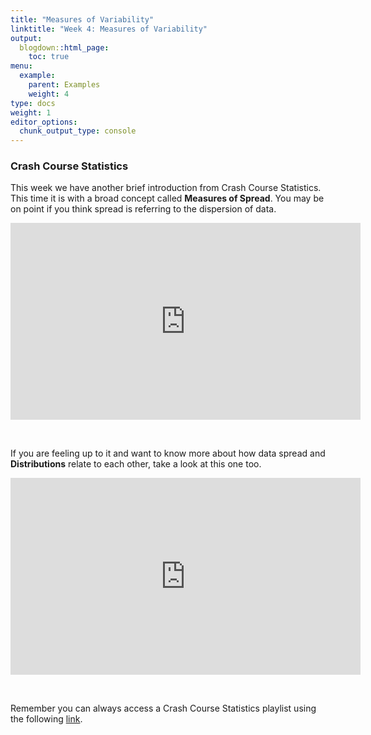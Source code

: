 ```yaml
---
title: "Measures of Variability"
linktitle: "Week 4: Measures of Variability"
output:
  blogdown::html_page:
    toc: true
menu:
  example:
    parent: Examples
    weight: 4
type: docs
weight: 1
editor_options: 
  chunk_output_type: console
---
```


### Crash Course Statistics
This week we have another brief introduction from Crash Course Statistics. This time it is with a broad concept called **Measures of Spread**. You may be on point if you think spread is referring to the dispersion of data.  

<p align="center">
<iframe width="560" height="315" src="https://www.youtube.com/embed/R4yfNi_8Kqw" frameborder="0" allow="accelerometer; autoplay; encrypted-media; gyroscope; picture-in-picture" allowfullscreen></iframe>
</p>
<br>

If you are feeling up to it and want to know more about how data spread and **Distributions** relate to each other, take a look at this one too.

<p align="center">
<iframe width="560" height="315" src="https://www.youtube.com/embed/bPFNxD3Yg6U" frameborder="0" allow="accelerometer; autoplay; encrypted-media; gyroscope; picture-in-picture" allowfullscreen></iframe>
</p>
<br>

Remember you can always access a Crash Course Statistics playlist using the following  [link](https://www.youtube.com/playlist?list=PL8dPuuaLjXtNM_Y-bUAhblSAdWRnmBUcr){target="_blank"}.

<!-- ### R Nuances
The following video is a bit of a compilation of things that come up that are frustrating unless someone points them out. (*coming soon*)


<center>
<video width="320" height="240" controls>
  <source src="/videos/R_nuances.mp4" type="video/mp4">
</video>
</center>
-->

